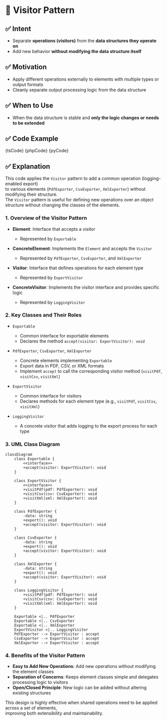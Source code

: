 

# 🧩 Visitor Pattern

## ✅ Intent

- Separate **operations (visitors)** from the **data structures they operate on**
- Add new behavior **without modifying the data structure itself**

## ✅ Motivation

- Apply different operations externally to elements with multiple types or output formats
- Cleanly separate output processing logic from the data structure

## ✅ When to Use

- When the data structure is stable and **only the logic changes or needs to be extended**

## ✅ Code Example

<Tabs groupId="language">
  <TabItem value="ts" label="TypeScript">
    <CodeBlock language="ts">{tsCode}</CodeBlock>
  </TabItem>
  <TabItem value="php" label="PHP">
    <CodeBlock language="php">{phpCode}</CodeBlock>
  </TabItem>
  <TabItem value="python" label="Python">
    <CodeBlock language="python">{pyCode}</CodeBlock>
  </TabItem>
</Tabs>

## ✅ Explanation

This code applies the `Visitor` pattern to add a common operation (logging-enabled export)  
to various elements (`PdfExporter`, `CsvExporter`, `XmlExporter`) without modifying their structure.  
The `Visitor` pattern is useful for defining new operations over an object structure without changing the classes of the elements.

### 1. Overview of the Visitor Pattern

- **Element**: Interface that accepts a visitor

  - Represented by `Exportable`

- **ConcreteElement**: Implements the `Element` and accepts the `Visitor`

  - Represented by `PdfExporter`, `CsvExporter`, and `XmlExporter`

- **Visitor**: Interface that defines operations for each element type

  - Represented by `ExportVisitor`

- **ConcreteVisitor**: Implements the visitor interface and provides specific logic
  - Represented by `LoggingVisitor`

### 2. Key Classes and Their Roles

- `Exportable`

  - Common interface for exportable elements
  - Declares the method `accept(visitor: ExportVisitor): void`

- `PdfExporter`, `CsvExporter`, `XmlExporter`

  - Concrete elements implementing `Exportable`
  - Export data in PDF, CSV, or XML formats
  - Implement `accept` to call the corresponding visitor method (`visitPdf`, `visitCsv`, `visitXml`)

- `ExportVisitor`

  - Common interface for visitors
  - Declares methods for each element type (e.g., `visitPdf`, `visitCsv`, `visitXml`)

- `LoggingVisitor`
  - A concrete visitor that adds logging to the export process for each type

### 3. UML Class Diagram

```mermaid
classDiagram
    class Exportable {
        <<interface>>
        +accept(visitor: ExportVisitor): void
    }

    class ExportVisitor {
        <<interface>>
        +visitPdf(pdf: PdfExporter): void
        +visitCsv(csv: CsvExporter): void
        +visitXml(xml: XmlExporter): void
    }

    class PdfExporter {
        -data: string
        +export(): void
        +accept(visitor: ExportVisitor): void
    }

    class CsvExporter {
        -data: string
        +export(): void
        +accept(visitor: ExportVisitor): void
    }

    class XmlExporter {
        -data: string
        +export(): void
        +accept(visitor: ExportVisitor): void
    }

    class LoggingVisitor {
        +visitPdf(pdf: PdfExporter): void
        +visitCsv(csv: CsvExporter): void
        +visitXml(xml: XmlExporter): void
    }

    Exportable <|.. PdfExporter
    Exportable <|.. CsvExporter
    Exportable <|.. XmlExporter
    ExportVisitor <|.. LoggingVisitor
    PdfExporter --> ExportVisitor : accept
    CsvExporter --> ExportVisitor : accept
    XmlExporter --> ExportVisitor : accept
```

### 4. Benefits of the Visitor Pattern

- **Easy to Add New Operations**: Add new operations without modifying the element classes
- **Separation of Concerns**: Keeps element classes simple and delegates processing logic to visitors
- **Open/Closed Principle**: New logic can be added without altering existing structures

This design is highly effective when shared operations need to be applied across a set of elements,  
improving both extensibility and maintainability.
